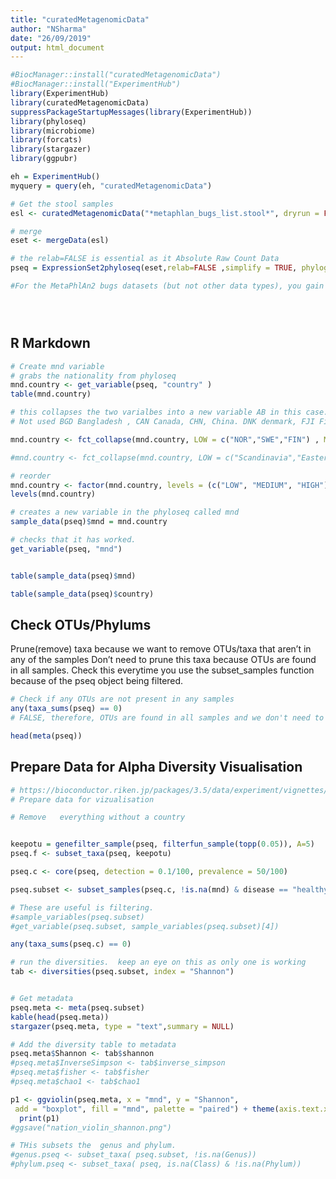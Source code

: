 ```yaml
---
title: "curatedMetagenomicData"
author: "NSharma"
date: "26/09/2019"
output: html_document
---
```


```r


#BiocManager::install("curatedMetagenomicData")
#BiocManager::install("ExperimentHub")
library(ExperimentHub)
library(curatedMetagenomicData)
suppressPackageStartupMessages(library(ExperimentHub))
library(phyloseq)
library(microbiome)
library(forcats)
library(stargazer)
library(ggpubr)

eh = ExperimentHub()
myquery = query(eh, "curatedMetagenomicData")

# Get the stool samples
esl <- curatedMetagenomicData("*metaphlan_bugs_list.stool*", dryrun = FALSE)

# merge
eset <- mergeData(esl)

# the relab=FALSE is essential as it Absolute Raw Count Data
pseq = ExpressionSet2phyloseq(eset,relab=FALSE ,simplify = TRUE, phylogenetictree = TRUE)

#For the MetaPhlAn2 bugs datasets (but not other data types), you gain a lot of taxonomy-aware, ecological analysis and plotting by conversion to a phyloseq class object. curatedMetagenomicData provides the ExpressionSet2phyloseq() function to make this easy:





```

## R Markdown

```r
# Create mnd variable
# grabs the nationality from phyloseq
mnd.country <- get_variable(pseq, "country" )
table(mnd.country)

# this collapses the two varialbes into a new variable AB in this case. The command for multiple changes is fct_collapse(x, AB = c("A","B"), DE = c("D","E"))
# Not used BGD Bangladesh , CAN Canada, CHN, China. DNK denmark, FJI Figi, HUN Hungry, ISL isle of man , MDG, MNG mongolia, PER Iran, RUS RUSSIA, 

mnd.country <- fct_collapse(mnd.country, LOW = c("NOR","SWE","FIN") , MEDIUM = c("ITA","AUT","DEU","GBR","ESP","FRA","LUX","NLD"), HIGH = c("USA") )

#mnd.country <- fct_collapse(mnd.country, LOW = c("Scandinavia","EasternEurope") , MEDIUM = c("SouthEurope","CentralEurope", "UKIE"), HIGH = c("US") )

# reorder
mnd.country <- factor(mnd.country, levels = (c("LOW", "MEDIUM", "HIGH")))
levels(mnd.country)

# creates a new variable in the phyloseq called mnd
sample_data(pseq)$mnd = mnd.country

# checks that it has worked.
get_variable(pseq, "mnd")



```

```r

table(sample_data(pseq)$mnd)

table(sample_data(pseq)$country)

```
## Check OTUs/Phylums
Prune(remove) taxa because we want to remove OTUs/taxa that aren't in any of the samples
Don't need to prune this taxa because OTUs are found in all samples.
Check this everytime you use the subset_samples function because of the pseq object being filtered. 
```r
# Check if any OTUs are not present in any samples
any(taxa_sums(pseq) == 0)
# FALSE, therefore, OTUs are found in all samples and we don't need to prune the taxa. If the answer is TRUE, some OTUs are not present in any samples. This is usually the case when data is subset to remove some samples. OTUs unique to those sample are not removed along with the samples. Therefore, it is important to check this everytime the phyloseq object is filtered for samples using `subset_samples` function.

head(meta(pseq))

```

## Prepare Data for Alpha Diversity Visualisation
```r

# https://bioconductor.riken.jp/packages/3.5/data/experiment/vignettes/curatedMetagenomicData/inst/doc/curatedMetagenomicData.html
# Prepare data for vizualisation

# Remove   everything without a country


keepotu = genefilter_sample(pseq, filterfun_sample(topp(0.05)), A=5)
pseq.f <- subset_taxa(pseq, keepotu)

pseq.c <- core(pseq, detection = 0.1/100, prevalence = 50/100)

pseq.subset <- subset_samples(pseq.c, !is.na(mnd) & disease == "healthy" & age_category != "child" & age_category != "newborn")

# These are useful is filtering. 
#sample_variables(pseq.subset)
#get_variable(pseq.subset, sample_variables(pseq.subset)[4])

any(taxa_sums(pseq.c) == 0)

# run the diversities. 	keep an eye on this as only one is working
tab <- diversities(pseq.subset, index = "Shannon")


# Get metadata
pseq.meta <- meta(pseq.subset)
kable(head(pseq.meta))
stargazer(pseq.meta, type = "text",summary = NULL)

# Add the diversity table to metadata
pseq.meta$Shannon <- tab$shannon 
#pseq.meta$InverseSimpson <- tab$inverse_simpson
#pseq.meta$fisher <- tab$fisher
#pseq.meta$chao1 <- tab$chao1

p1 <- ggviolin(pseq.meta, x = "mnd", y = "Shannon",
 add = "boxplot", fill = "mnd", palette = "paired") + theme(axis.text.x = element_text(angle = 90)) + theme(legend.position="none") + xlab("")
  print(p1)
#ggsave("nation_violin_shannon.png")

# THis subsets the  genus and phylum. 
#genus.pseq <- subset_taxa( pseq.subset, !is.na(Genus))
#phylum.pseq <- subset_taxa( pseq, is.na(Class) & !is.na(Phylum))


```

